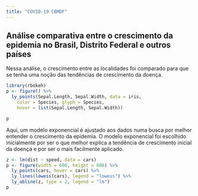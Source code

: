 ```yaml
---
title: "COVID-19 CBMDF"
---
```


## Análise comparativa entre o crescimento da epidemia no Brasil, Distrito Federal e outros países

Nessa análise, o crescimento entre as localidades foi comparado para que se tenha uma noção das tendências de crescimento da doença.

```r
library(rbokeh)
p <- figure() %>%
  ly_points(Sepal.Length, Sepal.Width, data = iris,
    color = Species, glyph = Species,
    hover = list(Sepal.Length, Sepal.Width))

p
```



Aqui, um modelo exponencial é ajustado aos dados numa busca por melhor entender o crescimento da epidemia. O modelo exponencial foi escolhido inicialmente por ser o que melhor explica a tendência de crescimento inicial da doença e por ser o mais facilmente aplicado.

```r

z <- lm(dist ~ speed, data = cars)
p <- figure(width = 600, height = 600) %>%
  ly_points(cars, hover = cars) %>%
  ly_lines(lowess(cars), legend = "lowess") %>%
  ly_abline(z, type = 2, legend = "lm")
p
```